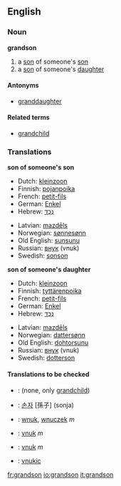 ==English==

===Noun===
'''grandson'''
#a [[son]] of someone's [[son]]
#a [[son]] of someone's [[daughter]]

====Antonyms====
* [[granddaughter]]

====Related terms====
* [[grandchild]]

===Translations===
'''son of someone's son'''
{{top}}
*Dutch: [[kleinzoon]] {{m}}
*Finnish: [[pojanpoika]]
*French: [[petit-fils]] {{m}}
*German: [[Enkel]] {{m}}
*Hebrew: [[נֶכֶד]] {{m}}
{{mid}}
*Latvian: [[mazdēls]] {{m}}
*Norwegian: [[sønnesønn]]
*Old English: [[sunsunu]]
*Russian: [[внук]] (vnuk) {{m}}
*Swedish: [[sonson]] {{c}}
{{bottom}}

'''son of someone's daughter'''
{{top}}
*Dutch: [[kleinzoon]] {{m}}
*Finnish: [[tyttärenpoika]]
*French: [[petit-fils]] {{m}}
*German: [[Enkel]] {{m}}
*Hebrew: [[נֶכֶד]] {{m}}
{{mid}}
*Latvian: [[mazdēls]] {{m}}
*Norwegian: [[dattersønn]]
*Old English: [[dohtorsunu]]
*Russian: [[внук]] (vnuk) {{m}}
*Swedish: [[dotterson]] {{c}}
{{bottom}}

====Translations to be checked====
<!--Remove this section once all of the translations below have been moved into the tables above.-->
{{checktrans}}
*{{ttbc|Indonesian}}: (none, only [[grandchild]])
*{{ttbc|Korean}}: [[손자]] [孫子] (sonja)
*{{ttbc|Polish}}: [[wnuk]], [[wnuczek]] ''m''
*{{ttbc|Slovak}}: [[vnuk#Slovak|vnuk]] ''m''
*{{ttbc|Slovene}}: [[vnuk]] ''m''
*{{ttbc|Slovio}}: [[vnukic]]

[[fr:grandson]]
[[io:grandson]]
[[it:grandson]]
